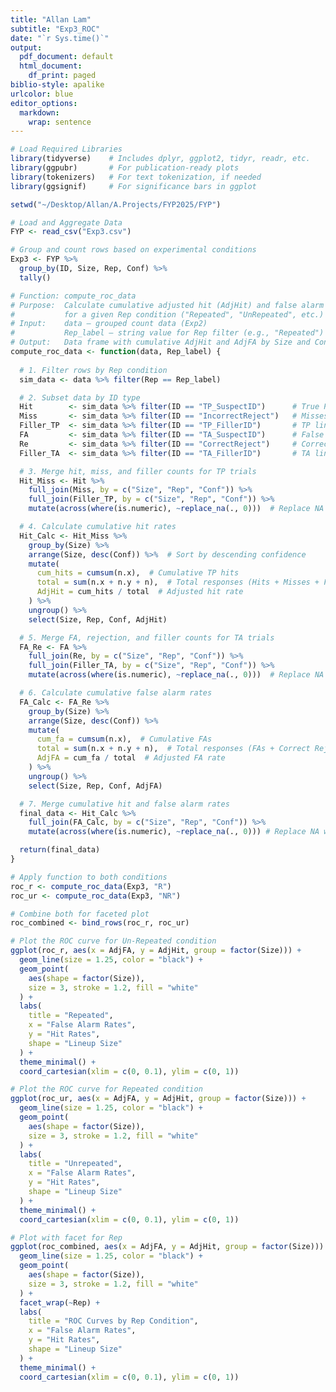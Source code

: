 ```yaml
---
title: "Allan Lam"
subtitle: "Exp3_ROC"
date: "`r Sys.time()`"
output:
  pdf_document: default
  html_document:
    df_print: paged
biblio-style: apalike
urlcolor: blue
editor_options: 
  markdown: 
    wrap: sentence
---
```


```r
# Load Required Libraries
library(tidyverse)    # Includes dplyr, ggplot2, tidyr, readr, etc.
library(ggpubr)       # For publication-ready plots
library(tokenizers)   # For text tokenization, if needed
library(ggsignif)     # For significance bars in ggplot

setwd("~/Desktop/Allan/A.Projects/FYP2025/FYP")

# Load and Aggregate Data
FYP <- read_csv("Exp3.csv")

# Group and count rows based on experimental conditions
Exp3 <- FYP %>%
  group_by(ID, Size, Rep, Conf) %>%
  tally()
```

```r
# Function: compute_roc_data
# Purpose:  Calculate cumulative adjusted hit (AdjHit) and false alarm (AdjFA) rates
#           for a given Rep condition ("Repeated", "UnRepeated", etc.)
# Input:    data — grouped count data (Exp2)
#           Rep_label — string value for Rep filter (e.g., "Repeated")
# Output:   Data frame with cumulative AdjHit and AdjFA by Size and Confidence
compute_roc_data <- function(data, Rep_label) {
  
  # 1. Filter rows by Rep condition
  sim_data <- data %>% filter(Rep == Rep_label)

  # 2. Subset data by ID type
  Hit        <- sim_data %>% filter(ID == "TP_SuspectID")      # True Positives (Hits)
  Miss       <- sim_data %>% filter(ID == "IncorrectReject")   # Misses
  Filler_TP  <- sim_data %>% filter(ID == "TP_FillerID")       # TP lineup fillers
  FA         <- sim_data %>% filter(ID == "TA_SuspectID")      # False Alarms (FAs)
  Re         <- sim_data %>% filter(ID == "CorrectReject")     # Correct Rejections
  Filler_TA  <- sim_data %>% filter(ID == "TA_FillerID")       # TA lineup fillers

  # 3. Merge hit, miss, and filler counts for TP trials
  Hit_Miss <- Hit %>%
    full_join(Miss, by = c("Size", "Rep", "Conf")) %>%
    full_join(Filler_TP, by = c("Size", "Rep", "Conf")) %>%
    mutate(across(where(is.numeric), ~replace_na(., 0)))  # Replace NA with 0s

  # 4. Calculate cumulative hit rates
  Hit_Calc <- Hit_Miss %>%
    group_by(Size) %>%
    arrange(Size, desc(Conf)) %>%  # Sort by descending confidence
    mutate(
      cum_hits = cumsum(n.x),  # Cumulative TP hits
      total = sum(n.x + n.y + n),  # Total responses (Hits + Misses + Fillers)
      AdjHit = cum_hits / total  # Adjusted hit rate
    ) %>%
    ungroup() %>%
    select(Size, Rep, Conf, AdjHit)

  # 5. Merge FA, rejection, and filler counts for TA trials
  FA_Re <- FA %>%
    full_join(Re, by = c("Size", "Rep", "Conf")) %>%
    full_join(Filler_TA, by = c("Size", "Rep", "Conf")) %>%
    mutate(across(where(is.numeric), ~replace_na(., 0)))  # Replace NA with 0s

  # 6. Calculate cumulative false alarm rates
  FA_Calc <- FA_Re %>%
    group_by(Size) %>%
    arrange(Size, desc(Conf)) %>%
    mutate(
      cum_fa = cumsum(n.x),  # Cumulative FAs
      total = sum(n.x + n.y + n),  # Total responses (FAs + Correct Rejects + Fillers)
      AdjFA = cum_fa / total  # Adjusted FA rate
    ) %>%
    ungroup() %>%
    select(Size, Rep, Conf, AdjFA)

  # 7. Merge cumulative hit and false alarm rates
  final_data <- Hit_Calc %>%
    full_join(FA_Calc, by = c("Size", "Rep", "Conf")) %>%
    mutate(across(where(is.numeric), ~replace_na(., 0))) # Replace NA with 0s

  return(final_data)
}

# Apply function to both conditions
roc_r <- compute_roc_data(Exp3, "R")
roc_ur <- compute_roc_data(Exp3, "NR")

# Combine both for faceted plot
roc_combined <- bind_rows(roc_r, roc_ur)

# Plot the ROC curve for Un-Repeated condition
ggplot(roc_r, aes(x = AdjFA, y = AdjHit, group = factor(Size))) +
  geom_line(size = 1.25, color = "black") +
  geom_point(
    aes(shape = factor(Size)),
    size = 3, stroke = 1.2, fill = "white"
  ) +
  labs(
    title = "Repeated",
    x = "False Alarm Rates",
    y = "Hit Rates",
    shape = "Lineup Size"
  ) +
  theme_minimal() +
  coord_cartesian(xlim = c(0, 0.1), ylim = c(0, 1))

# Plot the ROC curve for Repeated condition
ggplot(roc_ur, aes(x = AdjFA, y = AdjHit, group = factor(Size))) +
  geom_line(size = 1.25, color = "black") +
  geom_point(
    aes(shape = factor(Size)),
    size = 3, stroke = 1.2, fill = "white"
  ) +
  labs(
    title = "Unrepeated",
    x = "False Alarm Rates",
    y = "Hit Rates",
    shape = "Lineup Size"
  ) +
  theme_minimal() +
  coord_cartesian(xlim = c(0, 0.1), ylim = c(0, 1))

# Plot with facet for Rep
ggplot(roc_combined, aes(x = AdjFA, y = AdjHit, group = factor(Size))) +
  geom_line(size = 1.25, color = "black") +
  geom_point(
    aes(shape = factor(Size)),
    size = 3, stroke = 1.2, fill = "white"
  ) +
  facet_wrap(~Rep) +
  labs(
    title = "ROC Curves by Rep Condition",
    x = "False Alarm Rates",
    y = "Hit Rates",
    shape = "Lineup Size"
  ) +
  theme_minimal() +
  coord_cartesian(xlim = c(0, 0.1), ylim = c(0, 1))
```

